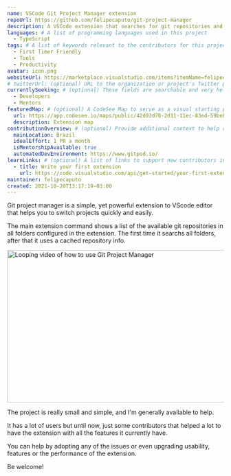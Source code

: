 ```yaml
---
name: VSCode Git Project Manager extension
repoUrl: https://github.com/felipecaputo/git-project-manager
description: A VSCode extension that searches for git repositories and allows you to easily and quickly switch between them
languages: # A list of programming languages used in this project
  - TypeScript
tags: # A list of keywords relevant to the contributors for this project
  - First Timer Friendly
  - Tools
  - Productivity
avatar: icon.png
websiteUrl: https://marketplace.visualstudio.com/items?itemName=felipecaputo.git-project-manager
# twitterUrl: (optional) URL to the organization or project's Twitter page
currentlySeeking: # (optional) These fields are searchable and very helpful for contributors to match well with your project
  - Developers
  - Mentors
featuredMap: # (optional) A CodeSee Map to serve as a visual starting point for contributors
  url: https://app.codesee.io/maps/public/42d93d70-2d11-11ec-83ed-59bebf71da1a
  description: Extension map
contributionOverview: # (optional) Provide additional context to help contributors match well with your project
  mainLocation: Brazil
  idealEffort: 1 PR a month
  isMentorshipAvailable: true
  automatedDevEnvironment: https://www.gitpod.io/
learnLinks: # (optional) A list of links to support new contributors in learning about your project and tech stack and culture / community
  - title: Write your first extension
    url: https://code.visualstudio.com/api/get-started/your-first-extension
maintainer: felipecaputo
created: 2021-10-20T13:17:19-03:00
---
```


<!-- Divide your content into sections using our handy shortcodes. Each section is optional -->

<Overview>

Git project manager is a simple, yet powerful extension to VScode editor that helps you to switch projects quickly and easily.

The main extension command shows a list of the available git repositories in all folders configured in the extension.
The first time it searchs all folders, after that it uses a cached repository info.

<img
  src="https://github.com/felipecaputo/git-project-manager/raw/master/img/openProject.gif"
  width="688"
  height="355"
  alt="Looping video of how to use Git Project Manager"
/>

</Overview>

<Contributing>

The project is really small and simple, and I'm generally available to help. 

It has a lot of users but until now, just some contributors that helped a lot to have the extension
with all the features it currently have.

You can help by adopting any of the issues or even upgrading usability, features or the performance of the extension.

Be welcome!

</Contributing>